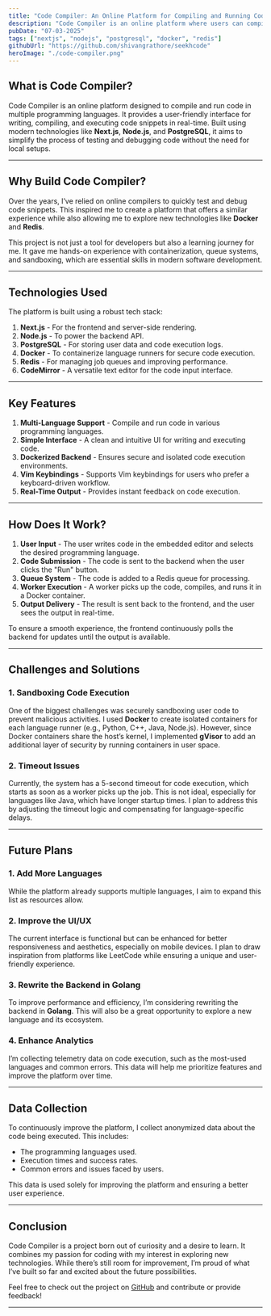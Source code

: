 ```yaml
---
title: "Code Compiler: An Online Platform for Compiling and Running Code"  
description: "Code Compiler is an online platform where users can compile and run code in multiple programming languages. Built with Next.js, Node.js, PostgreSQL, Docker, and Redis, it offers a seamless coding experience."  
pubDate: "07-03-2025"  
tags: ["nextjs", "nodejs", "postgresql", "docker", "redis"]  
githubUrl: "https://github.com/shivangrathore/seekhcode"  
heroImage: "./code-compiler.png"  
---
```


## What is Code Compiler?  
Code Compiler is an online platform designed to compile and run code in multiple programming languages. It provides a user-friendly interface for writing, compiling, and executing code snippets in real-time. Built using modern technologies like **Next.js**, **Node.js**, and **PostgreSQL**, it aims to simplify the process of testing and debugging code without the need for local setups.  

---

## Why Build Code Compiler?  
Over the years, I’ve relied on online compilers to quickly test and debug code snippets. This inspired me to create a platform that offers a similar experience while also allowing me to explore new technologies like **Docker** and **Redis**.  

This project is not just a tool for developers but also a learning journey for me. It gave me hands-on experience with containerization, queue systems, and sandboxing, which are essential skills in modern software development.  

---

## Technologies Used  
The platform is built using a robust tech stack:  
1. **Next.js** - For the frontend and server-side rendering.  
2. **Node.js** - To power the backend API.  
3. **PostgreSQL** - For storing user data and code execution logs.  
4. **Docker** - To containerize language runners for secure code execution.  
5. **Redis** - For managing job queues and improving performance.  
6. **CodeMirror** - A versatile text editor for the code input interface.  

---

## Key Features  
1. **Multi-Language Support** - Compile and run code in various programming languages.  
2. **Simple Interface** - A clean and intuitive UI for writing and executing code.  
3. **Dockerized Backend** - Ensures secure and isolated code execution environments.  
4. **Vim Keybindings** - Supports Vim keybindings for users who prefer a keyboard-driven workflow.  
5. **Real-Time Output** - Provides instant feedback on code execution.  

---

## How Does It Work?  
1. **User Input** - The user writes code in the embedded editor and selects the desired programming language.  
2. **Code Submission** - The code is sent to the backend when the user clicks the "Run" button.  
3. **Queue System** - The code is added to a Redis queue for processing.  
4. **Worker Execution** - A worker picks up the code, compiles, and runs it in a Docker container.  
5. **Output Delivery** - The result is sent back to the frontend, and the user sees the output in real-time.  

To ensure a smooth experience, the frontend continuously polls the backend for updates until the output is available.  

---

## Challenges and Solutions  
### 1. **Sandboxing Code Execution**  
One of the biggest challenges was securely sandboxing user code to prevent malicious activities. I used **Docker** to create isolated containers for each language runner (e.g., Python, C++, Java, Node.js). However, since Docker containers share the host’s kernel, I implemented **gVisor** to add an additional layer of security by running containers in user space.  

### 2. **Timeout Issues**  
Currently, the system has a 5-second timeout for code execution, which starts as soon as a worker picks up the job. This is not ideal, especially for languages like Java, which have longer startup times. I plan to address this by adjusting the timeout logic and compensating for language-specific delays.  

---

## Future Plans  
### 1. **Add More Languages**  
While the platform already supports multiple languages, I aim to expand this list as resources allow.  

### 2. **Improve the UI/UX**  
The current interface is functional but can be enhanced for better responsiveness and aesthetics, especially on mobile devices. I plan to draw inspiration from platforms like LeetCode while ensuring a unique and user-friendly experience.  

### 3. **Rewrite the Backend in Golang**  
To improve performance and efficiency, I’m considering rewriting the backend in **Golang**. This will also be a great opportunity to explore a new language and its ecosystem.  

### 4. **Enhance Analytics**  
I’m collecting telemetry data on code execution, such as the most-used languages and common errors. This data will help me prioritize features and improve the platform over time.  

---

## Data Collection  
To continuously improve the platform, I collect anonymized data about the code being executed. This includes:  
- The programming languages used.  
- Execution times and success rates.  
- Common errors and issues faced by users.  

This data is used solely for improving the platform and ensuring a better user experience.  

---

## Conclusion  
Code Compiler is a project born out of curiosity and a desire to learn. It combines my passion for coding with my interest in exploring new technologies. While there’s still room for improvement, I’m proud of what I’ve built so far and excited about the future possibilities.  

Feel free to check out the project on [GitHub](https://github.com/shivangrathore/seekhcode) and contribute or provide feedback!  

---

